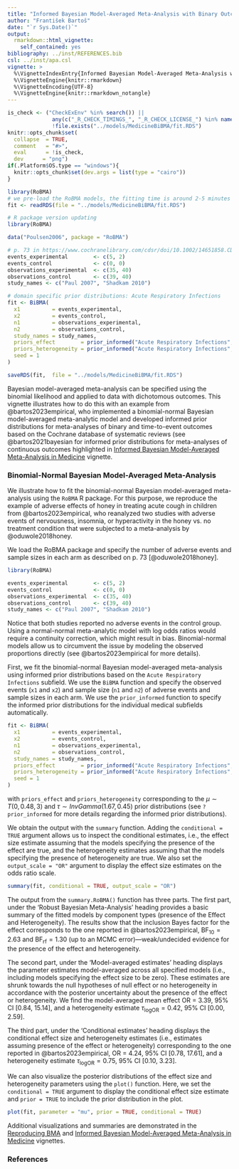 ```yaml
---
title: "Informed Bayesian Model-Averaged Meta-Analysis with Binary Outcomes"
author: "František Bartoš"
date: "`r Sys.Date()`"
output:
  rmarkdown::html_vignette:
    self_contained: yes
bibliography: ../inst/REFERENCES.bib
csl: ../inst/apa.csl
vignette: >
  %\VignetteIndexEntry{Informed Bayesian Model-Averaged Meta-Analysis with Binary Outcomes}
  %\VignetteEngine{knitr::rmarkdown}
  %\VignetteEncoding{UTF-8}
  %\VignetteEngine{knitr::rmarkdown_notangle}
---
```


```r
is_check <- ("CheckExEnv" %in% search()) ||
              any(c("_R_CHECK_TIMINGS_", "_R_CHECK_LICENSE_") %in% names(Sys.getenv())) ||
              !file.exists("../models/MedicineBiBMA/fit.RDS")
knitr::opts_chunk$set(
  collapse  = TRUE,
  comment   = "#>",
  eval      = !is_check,
  dev      = "png")
if(.Platform$OS.type == "windows"){
  knitr::opts_chunk$set(dev.args = list(type = "cairo"))
}
```
```r
library(RoBMA)
# we pre-load the RoBMA models, the fitting time is around 2-5 minutes
fit <- readRDS(file = "../models/MedicineBiBMA/fit.RDS")
```

```r
# R package version updating
library(RoBMA)

data("Poulsen2006", package = "RoBMA")

# p. 73 in https://www.cochranelibrary.com/cdsr/doi/10.1002/14651858.CD007094.pub5/epdf/full
events_experimental        <- c(5, 2)
events_control             <- c(0, 0)
observations_experimental  <- c(35, 40)
observations_control       <- c(39, 40)
study_names <- c("Paul 2007", "Shadkam 2010")

# domain specific prior distributions: Acute Respiratory Infections
fit <- BiBMA(
  x1          = events_experimental,
  x2          = events_control,
  n1          = observations_experimental,
  n2          = observations_control,
  study_names = study_names,
  priors_effect        = prior_informed("Acute Respiratory Infections", type = "logOR", parameter = "effect"),
  priors_heterogeneity = prior_informed("Acute Respiratory Infections", type = "logOR", parameter = "heterogeneity"),
  seed = 1
)

saveRDS(fit,  file = "../models/MedicineBiBMA/fit.RDS")
```

Bayesian model-averaged meta-analysis can be specified using the binomial likelihood and applied to data with dichotomous outcomes. This vignette illustrates how to do this with an example from @bartos2023empirical, who implemented a binomial-normal Bayesian model-averaged meta-analytic model and developed informed prior distributions for meta-analyses of binary and time-to-event outcomes based on the Cochrane database of systematic reviews (see @bartos2021bayesian for informed prior distributions for meta-analyses of continuous outcomes highlighted in [Informed Bayesian Model-Averaged Meta-Analysis in Medicine](MedicineBMA.html) vignette.


### Binomial-Normal Bayesian Model-Averaged Meta-Analysis

We illustrate how to fit the binomial-normal Bayesian model-averaged meta-analysis using the `RoBMA` R package. For this purpose, we reproduce the example of adverse effects of honey in treating acute cough in children from @bartos2023empirical, who reanalyzed two studies with adverse events of nervousness, insomnia, or hyperactivity in the honey vs. no treatment condition that were subjected to a meta-analysis by @oduwole2018honey. 

We load the RoBMA package and specify the number of adverse events and sample sizes in each arm as described on p. 73 [@oduwole2018honey].
```r
library(RoBMA)

events_experimental        <- c(5, 2)
events_control             <- c(0, 0)
observations_experimental  <- c(35, 40)
observations_control       <- c(39, 40)
study_names <- c("Paul 2007", "Shadkam 2010")
``` 
Notice that both studies reported no adverse events in the control group. Using a normal-normal meta-analytic model with log odds ratios would require a continuity correction, which might result in bias. Binomial-normal models allow us to circumvent the issue by modeling the observed proportions directly (see @bartos2023empirical for more details).

First, we fit the binomial-normal Bayesian model-averaged meta-analysis using informed prior distributions based on the `Acute Respiratory Infections` subfield. We use the `BiBMA` function and specify the observed events (`x1` and `x2`) and sample size (`n1` and `n2`) of adverse events and sample sizes in each arm. We use the `prior_informed` function to specify the informed prior distributions for the individual medical subfields automatically.

```r
fit <- BiBMA(
  x1          = events_experimental,
  x2          = events_control,
  n1          = observations_experimental,
  n2          = observations_control,
  study_names = study_names,
  priors_effect        = prior_informed("Acute Respiratory Infections", type = "logOR", parameter = "effect"),
  priors_heterogeneity = prior_informed("Acute Respiratory Infections", type = "logOR", parameter = "heterogeneity"),
  seed = 1
)
```
with `priors_effect` and `priors_heterogeneity` corresponding to the $\mu \sim T(0,0.48,3)$ and $\tau \sim InvGamma(1.67, 0.45)$ prior distributions (see `?prior_informed` for more details regarding the informed prior distributions).

We obtain the output with the `summary` function. Adding the `conditional = TRUE` argument allows us to inspect the conditional estimates, i.e., the effect size estimate assuming that the models specifying the presence of the effect are true, and the heterogeneity estimates assuming that the models specifying the presence of heterogeneity are true. We also set the `output_scale = "OR"` argument to display the effect size estimates on the odds ratio scale.

```r
summary(fit, conditional = TRUE, output_scale = "OR")
```

The output from the `summary.RoBMA()` function has three parts. The first part, under the 'Robust Bayesian Meta-Analysis' heading provides a basic summary of the fitted models by component types (presence of the Effect and Heterogeneity). The results show that the inclusion Bayes factor for the effect corresponds to the one reported in @bartos2023empirical, $\text{BF}_{10} = 2.63$ and $\text{BF}_{\text{rf}} = 1.30$ (up to an MCMC error)---weak/undecided evidence for the presence of the effect and heterogeneity. 

The second part, under the 'Model-averaged estimates' heading displays the parameter estimates model-averaged across all specified models (i.e., including models specifying the effect size to be zero). These estimates are shrunk towards the null hypotheses of null effect or no heterogeneity in accordance with the posterior uncertainty about the presence of the effect or heterogeneity. We find the model-averaged mean effect OR = 3.39, 95% CI [0.84, 15.14], and a heterogeneity estimate $\tau_\text{logOR} = 0.42$, 95% CI [0.00, 2.59].

The third part, under the 'Conditional estimates' heading displays the conditional effect size and heterogeneity estimates (i.e., estimates assuming presence of the effect or heterogeneity) corresponding to the one reported in @bartos2023empirical, OR = 4.24, 95% CI [0.78, 17.61], and a heterogeneity estimate $\tau_\text{logOR} = 0.75$, 95% CI [0.10, 3.23].

We can also visualize the posterior distributions of the effect size and heterogeneity parameters using the `plot()` function. Here, we set the `conditional = TRUE` argument to display the conditional effect size estimate and `prior = TRUE` to include the prior distribution in the plot.

```r
plot(fit, parameter = "mu", prior = TRUE, conditional = TRUE)
```

Additional visualizations and summaries are demonstrated in the [Reproducing BMA](ReproducingBMA.html) and [Informed Bayesian Model-Averaged Meta-Analysis in Medicine](MedicineBMA.html) vignettes.


### References
